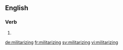 ==English==

===Verb===
{{head|en}}

# {{present participle of|militarize}}

[[de:militarizing]]
[[fr:militarizing]]
[[sv:militarizing]]
[[vi:militarizing]]